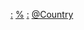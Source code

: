 {{Categories by country|nocat}}

[[Category:各国铁路事故|:]]
[[Category:亚洲各国交通事故|%]]
[[Category:亚洲各国铁路史|:]]
[[Category:亚洲铁路事故|@Country]]